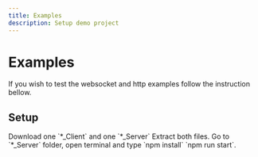 ```yaml
---
title: Examples
description: Setup demo project
---
```



# Examples

If you wish to test the websocket and http examples follow the instruction bellow.

<Cards>
  <Card title="Download Examples" href="https://github.com/Cesio137/InternetProtocol-Documentation/releases/tag/Examples" />
  <Card title="Download Nodejs LTS" href="https://nodejs.org/en/download" />
</Cards>

## Setup

<Steps>
  <Step>
    Download one `*_Client` and one `*_Server`
  </Step>
  <Step>
    Extract both files.
  </Step>
  <Step>
    Go to `*_Server` folder, open terminal and type `npm install` `npm run start`.
  </Step>
</Steps>